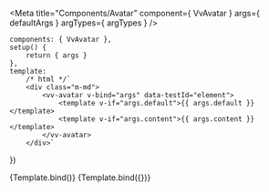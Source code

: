 
<Meta
	title="Components/Avatar"
	component={ VvAvatar }
	args={ defaultArgs }
	argTypes={ argTypes }
/>

	components: { VvAvatar },
	setup() {
		return { args }
	},
	template:
		/* html */`
		<div class="m-md">
			<vv-avatar v-bind="args" data-testId="element">
				<template v-if="args.default">{{ args.default }}</template>
				<template v-if="args.content">{{ args.content }}</template>
			</vv-avatar>
		</div>`
})

<Canvas>
	<Story name="Default" play={defaultTest}>
		{Template.bind()}
	</Story>
</Canvas>

<Canvas>
	<Story
		name="Image"
		play={defaultTest}
		args={{ imgSrc: 'https://i.pravatar.cc/300' }}>
		{Template.bind({})}
	</Story>
</Canvas>
